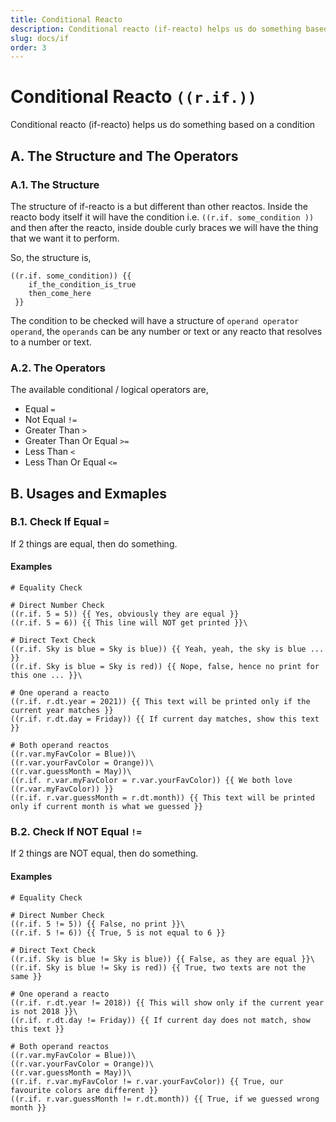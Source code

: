 ```yaml
---
title: Conditional Reacto
description: Conditional reacto (if-reacto) helps us do something based on a condition
slug: docs/if
order: 3
---
```



# Conditional Reacto `((r.if.))`

Conditional reacto (if-reacto) helps us do something based on a condition


## A. The Structure and The Operators

### A.1. The Structure
The structure of if-reacto is a but different than other reactos. Inside the reacto body itself it will have the condition i.e. `((r.if. some_condition ))` and then after the reacto, inside double curly braces we will have the thing that we want it to perform.

So, the structure is,
```
((r.if. some_condition)) {{ 
    if_the_condition_is_true
    then_come_here
 }}
```

The condition to be checked will have a structure of `operand operator operand`, the `operands` can be any number or text or any reacto that resolves to a number or text.

### A.2. The Operators
The available conditional / logical operators are,
- Equal `=`
- Not Equal `!=`
- Greater Than `>`
- Greater Than Or Equal `>=`
- Less Than `<`
- Less Than Or Equal `<=`

## B. Usages and Exmaples

### B.1. Check If Equal `=`

If 2 things are equal, then do something.

#### Examples

<RTOCodeBlock>

```
# Equality Check

# Direct Number Check
((r.if. 5 = 5)) {{ Yes, obviously they are equal }}
((r.if. 5 = 6)) {{ This line will NOT get printed }}\

# Direct Text Check
((r.if. Sky is blue = Sky is blue)) {{ Yeah, yeah, the sky is blue ... }}
((r.if. Sky is blue = Sky is red)) {{ Nope, false, hence no print for this one ... }}\

# One operand a reacto
((r.if. r.dt.year = 2021)) {{ This text will be printed only if the current year matches }}
((r.if. r.dt.day = Friday)) {{ If current day matches, show this text }}

# Both operand reactos
((r.var.myFavColor = Blue))\
((r.var.yourFavColor = Orange))\
((r.var.guessMonth = May))\
((r.if. r.var.myFavColor = r.var.yourFavColor)) {{ We both love ((r.var.myFavColor)) }}
((r.if. r.var.guessMonth = r.dt.month)) {{ This text will be printed only if current month is what we guessed }}
```

</RTOCodeBlock>


### B.2. Check If NOT Equal `!=`

If 2 things are NOT equal, then do something.

#### Examples

<RTOCodeBlock>

```
# Equality Check

# Direct Number Check
((r.if. 5 != 5)) {{ False, no print }}\
((r.if. 5 != 6)) {{ True, 5 is not equal to 6 }}

# Direct Text Check
((r.if. Sky is blue != Sky is blue)) {{ False, as they are equal }}\
((r.if. Sky is blue != Sky is red)) {{ True, two texts are not the same }}

# One operand a reacto
((r.if. r.dt.year != 2018)) {{ This will show only if the current year is not 2018 }}\
((r.if. r.dt.day != Friday)) {{ If current day does not match, show this text }}

# Both operand reactos
((r.var.myFavColor = Blue))\
((r.var.yourFavColor = Orange))\
((r.var.guessMonth = May))\
((r.if. r.var.myFavColor != r.var.yourFavColor)) {{ True, our favourite colors are different }}
((r.if. r.var.guessMonth != r.dt.month)) {{ True, if we guessed wrong month }}
```

</RTOCodeBlock>